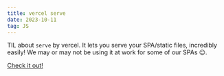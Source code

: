 ```yaml
---
title: vercel serve
date: 2023-10-11
tag: JS
---
```


TIL about `serve` by vercel. It lets you serve your SPA/static files, incredibly
easily! We may or may not be using it at work for some of our SPAs 😉.

[Check it out!](https://github.com/vercel/serve)
